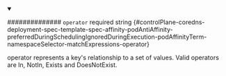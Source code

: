 
<details className="config-field" data-expandable="false" open>
<summary>

############## `operator` <span className="config-field-required" data-required="false">required</span> <span className="config-field-type">string</span> <span className="config-field-default"></span> <span className="config-field-enum"></span> {#controlPlane-coredns-deployment-spec-template-spec-affinity-podAntiAffinity-preferredDuringSchedulingIgnoredDuringExecution-podAffinityTerm-namespaceSelector-matchExpressions-operator}

operator represents a key's relationship to a set of values.
Valid operators are In, NotIn, Exists and DoesNotExist.

</summary>



</details>

